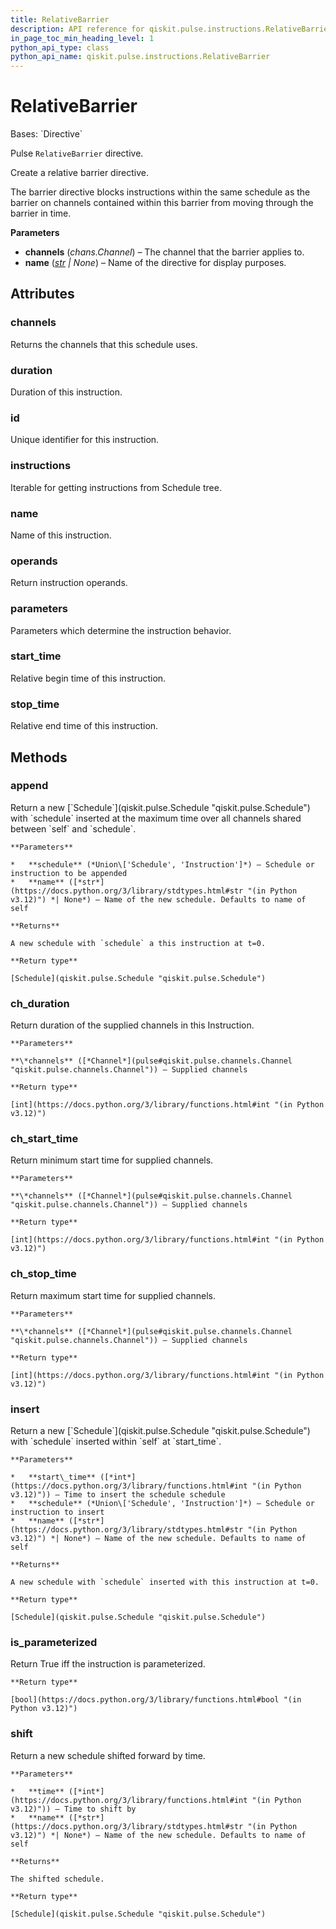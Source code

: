 ```yaml
---
title: RelativeBarrier
description: API reference for qiskit.pulse.instructions.RelativeBarrier
in_page_toc_min_heading_level: 1
python_api_type: class
python_api_name: qiskit.pulse.instructions.RelativeBarrier
---
```


# RelativeBarrier

<Class id="qiskit.pulse.instructions.RelativeBarrier" isDedicatedPage={true} github="https://github.com/Qiskit/qiskit/tree/main/qiskit/pulse/instructions/directives.py#L35-L58" signature="qiskit.pulse.instructions.RelativeBarrier(*channels, name=None)" modifiers="class">
  Bases: `Directive`

  Pulse `RelativeBarrier` directive.

  Create a relative barrier directive.

  The barrier directive blocks instructions within the same schedule as the barrier on channels contained within this barrier from moving through the barrier in time.

  **Parameters**

  *   **channels** (*chans.Channel*) – The channel that the barrier applies to.
  *   **name** ([*str*](https://docs.python.org/3/library/stdtypes.html#str "(in Python v3.12)") *| None*) – Name of the directive for display purposes.

  ## Attributes

  ### channels

  <Attribute id="qiskit.pulse.instructions.RelativeBarrier.channels">
    Returns the channels that this schedule uses.
  </Attribute>

  ### duration

  <Attribute id="qiskit.pulse.instructions.RelativeBarrier.duration">
    Duration of this instruction.
  </Attribute>

  ### id

  <Attribute id="qiskit.pulse.instructions.RelativeBarrier.id">
    Unique identifier for this instruction.
  </Attribute>

  ### instructions

  <Attribute id="qiskit.pulse.instructions.RelativeBarrier.instructions">
    Iterable for getting instructions from Schedule tree.
  </Attribute>

  ### name

  <Attribute id="qiskit.pulse.instructions.RelativeBarrier.name">
    Name of this instruction.
  </Attribute>

  ### operands

  <Attribute id="qiskit.pulse.instructions.RelativeBarrier.operands">
    Return instruction operands.
  </Attribute>

  ### parameters

  <Attribute id="qiskit.pulse.instructions.RelativeBarrier.parameters">
    Parameters which determine the instruction behavior.
  </Attribute>

  ### start\_time

  <Attribute id="qiskit.pulse.instructions.RelativeBarrier.start_time">
    Relative begin time of this instruction.
  </Attribute>

  ### stop\_time

  <Attribute id="qiskit.pulse.instructions.RelativeBarrier.stop_time">
    Relative end time of this instruction.
  </Attribute>

  ## Methods

  ### append

  <Function id="qiskit.pulse.instructions.RelativeBarrier.append" github="https://github.com/Qiskit/qiskit/tree/main/qiskit/pulse/instructions/instruction.py#L185-L198" signature="append(schedule, name=None)">
    Return a new [`Schedule`](qiskit.pulse.Schedule "qiskit.pulse.Schedule") with `schedule` inserted at the maximum time over all channels shared between `self` and `schedule`.

    **Parameters**

    *   **schedule** (*Union\['Schedule', 'Instruction']*) – Schedule or instruction to be appended
    *   **name** ([*str*](https://docs.python.org/3/library/stdtypes.html#str "(in Python v3.12)") *| None*) – Name of the new schedule. Defaults to name of self

    **Returns**

    A new schedule with `schedule` a this instruction at t=0.

    **Return type**

    [Schedule](qiskit.pulse.Schedule "qiskit.pulse.Schedule")
  </Function>

  ### ch\_duration

  <Function id="qiskit.pulse.instructions.RelativeBarrier.ch_duration" github="https://github.com/Qiskit/qiskit/tree/main/qiskit/pulse/instructions/instruction.py#L112-L118" signature="ch_duration(*channels)">
    Return duration of the supplied channels in this Instruction.

    **Parameters**

    **\*channels** ([*Channel*](pulse#qiskit.pulse.channels.Channel "qiskit.pulse.channels.Channel")) – Supplied channels

    **Return type**

    [int](https://docs.python.org/3/library/functions.html#int "(in Python v3.12)")
  </Function>

  ### ch\_start\_time

  <Function id="qiskit.pulse.instructions.RelativeBarrier.ch_start_time" github="https://github.com/Qiskit/qiskit/tree/main/qiskit/pulse/instructions/instruction.py#L120-L127" signature="ch_start_time(*channels)">
    Return minimum start time for supplied channels.

    **Parameters**

    **\*channels** ([*Channel*](pulse#qiskit.pulse.channels.Channel "qiskit.pulse.channels.Channel")) – Supplied channels

    **Return type**

    [int](https://docs.python.org/3/library/functions.html#int "(in Python v3.12)")
  </Function>

  ### ch\_stop\_time

  <Function id="qiskit.pulse.instructions.RelativeBarrier.ch_stop_time" github="https://github.com/Qiskit/qiskit/tree/main/qiskit/pulse/instructions/instruction.py#L129-L137" signature="ch_stop_time(*channels)">
    Return maximum start time for supplied channels.

    **Parameters**

    **\*channels** ([*Channel*](pulse#qiskit.pulse.channels.Channel "qiskit.pulse.channels.Channel")) – Supplied channels

    **Return type**

    [int](https://docs.python.org/3/library/functions.html#int "(in Python v3.12)")
  </Function>

  ### insert

  <Function id="qiskit.pulse.instructions.RelativeBarrier.insert" github="https://github.com/Qiskit/qiskit/tree/main/qiskit/pulse/instructions/instruction.py#L167-L183" signature="insert(start_time, schedule, name=None)">
    Return a new [`Schedule`](qiskit.pulse.Schedule "qiskit.pulse.Schedule") with `schedule` inserted within `self` at `start_time`.

    **Parameters**

    *   **start\_time** ([*int*](https://docs.python.org/3/library/functions.html#int "(in Python v3.12)")) – Time to insert the schedule schedule
    *   **schedule** (*Union\['Schedule', 'Instruction']*) – Schedule or instruction to insert
    *   **name** ([*str*](https://docs.python.org/3/library/stdtypes.html#str "(in Python v3.12)") *| None*) – Name of the new schedule. Defaults to name of self

    **Returns**

    A new schedule with `schedule` inserted with this instruction at t=0.

    **Return type**

    [Schedule](qiskit.pulse.Schedule "qiskit.pulse.Schedule")
  </Function>

  ### is\_parameterized

  <Function id="qiskit.pulse.instructions.RelativeBarrier.is_parameterized" github="https://github.com/Qiskit/qiskit/tree/main/qiskit/pulse/instructions/instruction.py#L219-L221" signature="is_parameterized()">
    Return True iff the instruction is parameterized.

    **Return type**

    [bool](https://docs.python.org/3/library/functions.html#bool "(in Python v3.12)")
  </Function>

  ### shift

  <Function id="qiskit.pulse.instructions.RelativeBarrier.shift" github="https://github.com/Qiskit/qiskit/tree/main/qiskit/pulse/instructions/instruction.py#L151-L165" signature="shift(time, name=None)">
    Return a new schedule shifted forward by time.

    **Parameters**

    *   **time** ([*int*](https://docs.python.org/3/library/functions.html#int "(in Python v3.12)")) – Time to shift by
    *   **name** ([*str*](https://docs.python.org/3/library/stdtypes.html#str "(in Python v3.12)") *| None*) – Name of the new schedule. Defaults to name of self

    **Returns**

    The shifted schedule.

    **Return type**

    [Schedule](qiskit.pulse.Schedule "qiskit.pulse.Schedule")
  </Function>
</Class>

